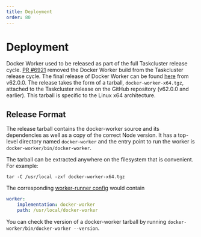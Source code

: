 ```yaml
---
title: Deployment
order: 80
---
```


# Deployment

Docker Worker used to be released as part of the full Taskcluster release cycle.
[PR #6921](https://github.com/taskcluster/taskcluster/pull/6921) removed the Docker Worker build from the Taskcluster release cycle.
The final release of Docker Worker can be found [here](https://github.com/taskcluster/taskcluster/releases/download/v62.0.0/docker-worker-x64.tgz) from v62.0.0.
The release takes the form of a tarball, `docker-worker-x64.tgz`, attached to the Taskcluster release on the GitHub repository (v62.0.0 and earlier).
This tarball is specific to the Linux x64 architecture.

## Release Format

The release tarball contains the docker-worker source and its dependencies as well as a copy of the correct Node version.
It has a top-level directory named `docker-worker` and the entry point to run the worker is `docker-worker/bin/docker-worker`.

The tarball can be extracted anywhere on the filesystem that is convenient.
For example:

```shell
tar -C /usr/local -zxf docker-worker-x64.tgz
```

The corresponding [worker-runner config](/docs/reference/workers/worker-runner/runner-configuration) would contain

```yaml
worker:
    implementation: docker-worker
    path: /usr/local/docker-worker
```

You can check the version of a docker-worker tarball by running `docker-worker/bin/docker-worker --version`.
